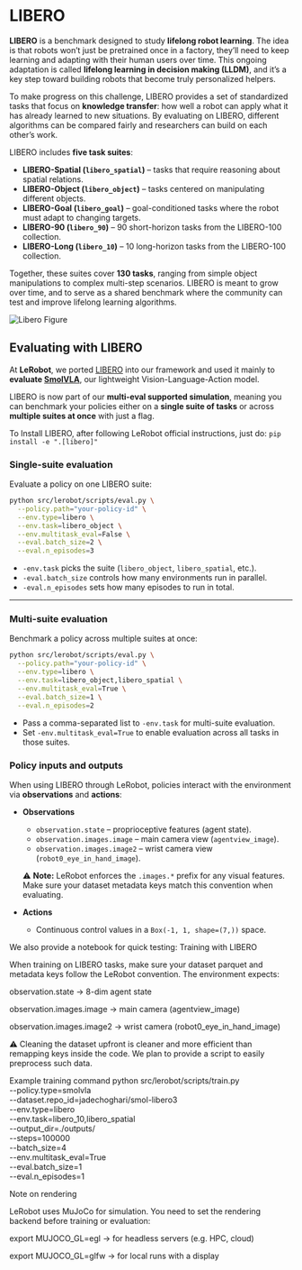 # LIBERO

**LIBERO** is a benchmark designed to study **lifelong robot learning**. The idea is that robots won’t just be pretrained once in a factory, they’ll need to keep learning and adapting with their human users over time. This ongoing adaptation is called **lifelong learning in decision making (LLDM)**, and it’s a key step toward building robots that become truly personalized helpers.

To make progress on this challenge, LIBERO provides a set of standardized tasks that focus on **knowledge transfer**: how well a robot can apply what it has already learned to new situations. By evaluating on LIBERO, different algorithms can be compared fairly and researchers can build on each other’s work.

LIBERO includes **five task suites**:

- **LIBERO-Spatial (`libero_spatial`)** – tasks that require reasoning about spatial relations.
- **LIBERO-Object (`libero_object`)** – tasks centered on manipulating different objects.
- **LIBERO-Goal (`libero_goal`)** – goal-conditioned tasks where the robot must adapt to changing targets.
- **LIBERO-90 (`libero_90`)** – 90 short-horizon tasks from the LIBERO-100 collection.
- **LIBERO-Long (`libero_10`)** – 10 long-horizon tasks from the LIBERO-100 collection.

Together, these suites cover **130 tasks**, ranging from simple object manipulations to complex multi-step scenarios. LIBERO is meant to grow over time, and to serve as a shared benchmark where the community can test and improve lifelong learning algorithms.

![Libero Figure](https://libero-project.github.io/assets/img/libero/fig1.png)

## Evaluating with LIBERO

At **LeRobot**, we ported [LIBERO](https://github.com/Lifelong-Robot-Learning/LIBERO) into our framework and used it mainly to **evaluate [SmolVLA](https://huggingface.co/docs/lerobot/en/smolvla)**, our lightweight Vision-Language-Action model.

LIBERO is now part of our **multi-eval supported simulation**, meaning you can benchmark your policies either on a **single suite of tasks** or across **multiple suites at once** with just a flag.

To Install LIBERO, after following LeRobot official instructions, just do:
`pip install -e ".[libero]"`

### Single-suite evaluation

Evaluate a policy on one LIBERO suite:

```bash
python src/lerobot/scripts/eval.py \
  --policy.path="your-policy-id" \
  --env.type=libero \
  --env.task=libero_object \
  --env.multitask_eval=False \
  --eval.batch_size=2 \
  --eval.n_episodes=3
```

- `-env.task` picks the suite (`libero_object`, `libero_spatial`, etc.).
- `-eval.batch_size` controls how many environments run in parallel.
- `-eval.n_episodes` sets how many episodes to run in total.

---

### Multi-suite evaluation

Benchmark a policy across multiple suites at once:

```bash
python src/lerobot/scripts/eval.py \
  --policy.path="your-policy-id" \
  --env.type=libero \
  --env.task=libero_object,libero_spatial \
  --env.multitask_eval=True \
  --eval.batch_size=1 \
  --eval.n_episodes=2
```

- Pass a comma-separated list to `-env.task` for multi-suite evaluation.
- Set `-env.multitask_eval=True` to enable evaluation across all tasks in those suites.

### Policy inputs and outputs

When using LIBERO through LeRobot, policies interact with the environment via **observations** and **actions**:

- **Observations**
    - `observation.state` – proprioceptive features (agent state).
    - `observation.images.image` – main camera view (`agentview_image`).
    - `observation.images.image2` – wrist camera view (`robot0_eye_in_hand_image`).
    
    ⚠️ **Note:** LeRobot enforces the `.images.*` prefix for any visual features. Make sure your dataset metadata keys match this convention when evaluating.
    
- **Actions**
    - Continuous control values in a `Box(-1, 1, shape=(7,))` space.

We also provide a notebook for quick testing:
Training with LIBERO

When training on LIBERO tasks, make sure your dataset parquet and metadata keys follow the LeRobot convention.
The environment expects:

observation.state → 8-dim agent state

observation.images.image → main camera (agentview_image)

observation.images.image2 → wrist camera (robot0_eye_in_hand_image)

⚠️ Cleaning the dataset upfront is cleaner and more efficient than remapping keys inside the code. We plan to provide a script to easily preprocess such data.

Example training command
python src/lerobot/scripts/train.py \
  --policy.type=smolvla \
  --dataset.repo_id=jadechoghari/smol-libero3 \
  --env.type=libero \
  --env.task=libero_10,libero_spatial \
  --output_dir=./outputs/ \
  --steps=100000 \
  --batch_size=4 \
  --env.multitask_eval=True \
  --eval.batch_size=1 \
  --eval.n_episodes=1

Note on rendering

LeRobot uses MuJoCo for simulation. You need to set the rendering backend before training or evaluation:

export MUJOCO_GL=egl → for headless servers (e.g. HPC, cloud)

export MUJOCO_GL=glfw → for local runs with a display